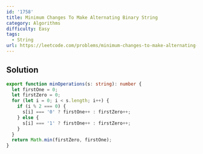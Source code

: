 ```yaml
---
id: '1758'
title: Minimum Changes To Make Alternating Binary String
category: Algorithms
difficulty: Easy
tags:
  - String
url: https://leetcode.com/problems/minimum-changes-to-make-alternating-binary-string
---
```


## Solution

```typescript filename="solution.ts" copy
export function minOperations(s: string): number {
  let firstOne = 0;
  let firstZero = 0;
  for (let i = 0; i < s.length; i++) {
    if (i % 2 === 0) {
      s[i] === '0' ? firstOne++ : firstZero++;
    } else {
      s[i] === '1' ? firstOne++ : firstZero++;
    }
  }
  return Math.min(firstZero, firstOne);
}
```
